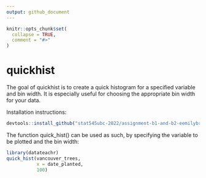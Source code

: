 ```yaml
---
output: github_document
---
```


<!-- README.md is generated from README.Rmd. Please edit that file -->

```r
knitr::opts_chunk$set(
  collapse = TRUE,
  comment = "#>"
)
```

# quickhist

<!-- badges: start -->
<!-- badges: end -->

The goal of quickhist is to create a quick histogram for a specified variable and bin width. It is especially useful for choosing the appropriate bin width for your data.


Installation instructions: 

```r
devtools::install_github("stat545ubc-2022/assignment-b1-and-b2-eemilybrown/quickhist")
```

The function quick_hist() can be used as such, by specifying the variable to be plotted and the bin width:

```r
library(datateachr)
quick_hist(vancouver_trees, 
           x = date_planted, 
           100)
```
\